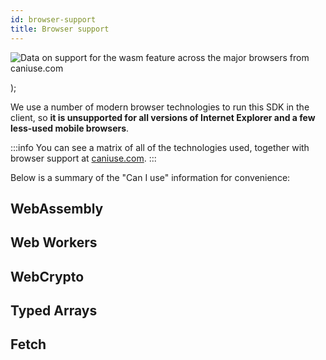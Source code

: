 ```yaml
---
id: browser-support
title: Browser support
---
```


  <p
    className="ciu_embed"
    data-feature={feature}
    data-periods="future_1,current,past_1,past_2"
    data-accessible-colours="false"
  >
    <picture>
      <source
        type="image/webp"
        srcSet={`https://caniuse.bitsofco.de/image/${feature}.webp`}
      />
      <source
        type="image/png"
        srcSet={`https://caniuse.bitsofco.de/image/${feature}.png`}
      />
      <img
        src={`https://caniuse.bitsofco.de/image/${feature}.jpg`}
        alt="Data on support for the wasm feature across the major browsers from caniuse.com"
      />
    </picture>
  </p>
);

We use a number of modern browser technologies to run this SDK in the client, so **it is unsupported for all versions of
Internet Explorer and a few less-used mobile browsers**.

:::info
You can see a matrix of all of the technologies used, together with
browser support at [caniuse.com](https://caniuse.com/wasm,webworkers,cryptography,typedarrays,fetch).
:::

Below is a summary of the "Can I use" information for convenience:

## WebAssembly

<CanIUse feature="wasm" />

## Web Workers

<CanIUse feature="webworkers" />

## WebCrypto

<CanIUse feature="cryptography" />

## Typed Arrays

<CanIUse feature="typedarrays" />

## Fetch

<CanIUse feature="fetch" />
